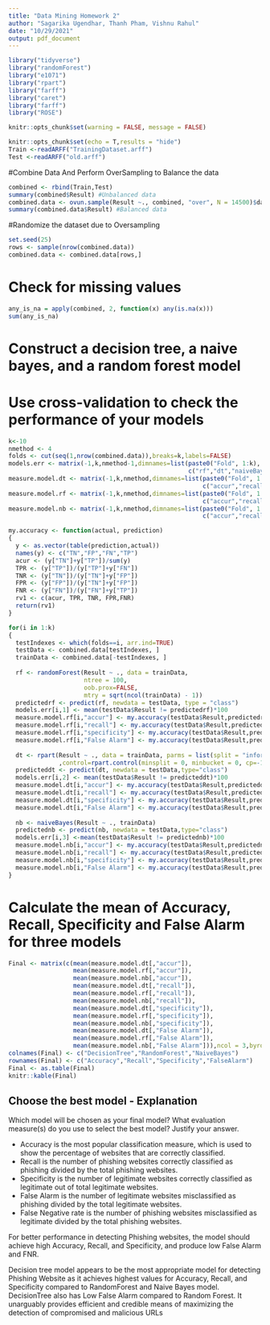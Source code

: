 ---
title: "Data Mining Homework 2"
author: "Sagarika Ugendhar, Thanh Pham, Vishnu Rahul"
date: "10/29/2021"
output: pdf_document
---

```{r load-packages, include=FALSE}
library("tidyverse")
library("randomForest")
library("e1071")
library("rpart")
library("farff")
library("caret")
library("farff")
library("ROSE")
```

```{r setup, include=FALSE} 
knitr::opts_chunk$set(warning = FALSE, message = FALSE) 
```

```{r fileimport, include=TRUE, message=FALSE}
knitr::opts_chunk$set(echo = T,results = "hide")
Train <-readARFF("TrainingDataset.arff")
Test <-readARFF("old.arff")
```

#Combine Data And Perform OverSampling to Balance the data 

```{r combineData, include=TRUE}
combined <- rbind(Train,Test)
summary(combined$Result) #Unbalanced data
combined.data <- ovun.sample(Result ~., combined, "over", N = 14500)$data # Performing Over Sampling  
summary(combined.data$Result) #Balanced data
```
#Randomize the dataset due to Oversampling
```{r Randomize, include=TRUE}
set.seed(25)
rows <- sample(nrow(combined.data))
combined.data <- combined.data[rows,]
```
# Check for missing values

```{r cleandata, include=TRUE}
any_is_na = apply(combined, 2, function(x) any(is.na(x)))
sum(any_is_na)
```
# Construct a decision tree, a naive bayes, and a random forest model
# Use cross-validation to check the performance of your models

```{r CrossValidation, include=TRUE}

k<-10
nmethod <- 4
folds <- cut(seq(1,nrow(combined.data)),breaks=k,labels=FALSE)
models.err <- matrix(-1,k,nmethod-1,dimnames=list(paste0("Fold", 1:k), 
                                                  c("rf","dt","naiveBayes")))
measure.model.dt <- matrix(-1,k,nmethod,dimnames=list(paste0("Fold", 1:k), 
                                                      c("accur","recall","specificity","False Alarm")))
measure.model.rf <- matrix(-1,k,nmethod,dimnames=list(paste0("Fold", 1:k), 
                                                      c("accur","recall","specificity","False Alarm")))
measure.model.nb <- matrix(-1,k,nmethod,dimnames=list(paste0("Fold", 1:k),
                                                      c("accur","recall","specificity","False Alarm")))

my.accuracy <- function(actual, prediction)
{
  y <- as.vector(table(prediction,actual))
  names(y) <- c("TN","FP","FN","TP")
  acur <- (y["TN"]+y["TP"])/sum(y)
  TPR <- (y["TP"])/(y["TP"]+y["FN"])
  TNR <- (y["TN"])/(y["TN"]+y["FP"])
  FPR <- (y["FP"])/(y["TN"]+y["FP"])
  FNR <- (y["FN"])/(y["FN"]+y["TP"])
  rv1 <- c(acur, TPR, TNR, FPR,FNR)
  return(rv1)
}

for(i in 1:k)
{
  testIndexes <- which(folds==i, arr.ind=TRUE) 
  testData <- combined.data[testIndexes, ]
  trainData <- combined.data[-testIndexes, ]
  
  rf <- randomForest(Result ~ ., data = trainData,
                     ntree = 100,
                     oob.prox=FALSE,
                     mtry = sqrt(ncol(trainData) - 1))
  predictedrf <- predict(rf, newdata = testData, type = "class")
  models.err[i,1] <- mean(testData$Result != predictedrf)*100
  measure.model.rf[i,"accur"] <- my.accuracy(testData$Result,predictedrf)[1]
  measure.model.rf[i,"recall"] <- my.accuracy(testData$Result,predictedrf)[2]
  measure.model.rf[i,"specificity"] <- my.accuracy(testData$Result,predictedrf)[3]
  measure.model.rf[i,"False Alarm"] <- my.accuracy(testData$Result,predictedrf)[4]
  
  dt <- rpart(Result ~ ., data = trainData, parms = list(split = "information")
              ,control=rpart.control(minsplit = 0, minbucket = 0, cp=-1))
  predicteddt <- predict(dt, newdata = testData,type="class")
  models.err[i,2] <- mean(testData$Result != predicteddt)*100
  measure.model.dt[i,"accur"] <- my.accuracy(testData$Result,predicteddt)[1]
  measure.model.dt[i,"recall"] <- my.accuracy(testData$Result,predicteddt)[2]
  measure.model.dt[i,"specificity"] <- my.accuracy(testData$Result,predicteddt)[3]
  measure.model.dt[i,"False Alarm"] <- my.accuracy(testData$Result,predicteddt)[4]
  
  nb <- naiveBayes(Result ~ ., trainData)
  predictednb <- predict(nb, newdata = testData,type="class")
  models.err[i,3] <-mean(testData$Result != predictednb)*100
  measure.model.nb[i,"accur"] <- my.accuracy(testData$Result,predictednb)[1]
  measure.model.nb[i,"recall"] <- my.accuracy(testData$Result,predictednb)[2]
  measure.model.nb[i,"specificity"] <- my.accuracy(testData$Result,predictednb)[3]
  measure.model.nb[i,"False Alarm"] <- my.accuracy(testData$Result,predictednb)[4]
}
```

# Calculate the mean of Accuracy, Recall, Specificity and False Alarm for three models

```{r choose the best model based on Evaluation Metrics, include=TRUE}
Final <- matrix(c(mean(measure.model.dt[,"accur"]), 
                  mean(measure.model.rf[,"accur"]), 
                  mean(measure.model.nb[,"accur"]),
                  mean(measure.model.dt[,"recall"]), 
                  mean(measure.model.rf[,"recall"]), 
                  mean(measure.model.nb[,"recall"]),
                  mean(measure.model.dt[,"specificity"]),
                  mean(measure.model.rf[,"specificity"]),
                  mean(measure.model.nb[,"specificity"]),
                  mean(measure.model.dt[,"False Alarm"]),
                  mean(measure.model.rf[,"False Alarm"]),
                  mean(measure.model.nb[,"False Alarm"])),ncol = 3,byrow=TRUE)
colnames(Final) <- c("DecisionTree","RandomForest","NaiveBayes")
rownames(Final) <- c("Accuracy","Recall","Specificity","FalseAlarm")
Final <- as.table(Final)
knitr::kable(Final)
```

## Choose the best model - Explanation

Which model will be chosen as your final model? What evaluation measure(s) do you use to select
the best model? Justify your answer.

* Accuracy is the most popular classification measure, which is used to show the percentage of 
websites that are correctly classified. 
* Recall is the number of phishing websites correctly classified as phishing divided by the total 
phishing websites. 
* Specificity is the number of legitimate websites correctly classified as legitimate out of total 
legitimate websites. 
* False Alarm is the number of legitimate websites misclassified as phishing divided by the total 
legitimate websites. 
* False Negative rate is the number of phishing websites misclassified as legitimate divided by the
total phishing websites.

For better performance in detecting Phishing websites, the model should achieve high Accuracy, Recall, 
and Specificity, and produce low False Alarm and FNR.

Decision tree model appears to be the most appropriate model for detecting Phishing Website as it 
achieves highest values for Accuracy, Recall, and Specificity compared to RandomForest and Naive Bayes 
model. DecisionTree also has Low False Alarm compared to Random Forest. It unarguably provides efficient
and credible means of maximizing the detection of compromised and malicious URLs

